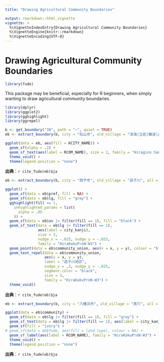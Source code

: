 ```yaml
---
title: "Drawing Agricultural Community Boundaries"

output: rmarkdown::html_vignette
vignette: >
  %\VignetteIndexEntry{Drawing Agricultural Community Boundaries}
  %\VignetteEngine{knitr::rmarkdown}
  %\VignetteEncoding{UTF-8}
---
```


# Drawing Agricultural Community Boundaries

```r
library(fude)
```

This package may be beneficial, especially for R beginners, when simply wanting to draw agricultural community boundaries.
```r
library(dplyr)
library(ggplot2)
library(gghighlight)
library(ggrepel)

b <- get_boundary("38", path = "~", quiet = TRUE)
eb <- extract_boundary(b, city = "松山市", old_village = "浅海|立岩|難波|正岡|北条|河野|粟井")

ggplot(data = eb, aes(fill = KCITY_NAME)) +
  geom_sf(alpha = .2) +
  geom_sf_text(aes(label = RCOM_NAME), size = 2, family = "Hiragino Sans") +
  theme_void() +
  theme(legend.position = "none")
```

**出典**：`r cite_fude(eb)$ja`

```r
eb <- extract_boundary(b, city = "西予市", old_village = "遊子川", all = TRUE)

ggplot() +
  geom_sf(data = eb$pref, fill = NA) +
  geom_sf(data = eb$lg, fill = "gray") +
  gghighlight(fill == 1,
    unhighlighted_params = list(
      alpha = .05
    )) +
  geom_sf(data = eb$ov |> filter(fill == 1), fill = "black") +
  geom_sf_text(data = eb$lg |> filter(fill == 1),
               aes(label = city_kanji),
               size = 3,
               nudge_x = -.025, nudge_y = -.025,
               family = "HiraKakuProN-W3") +
  geom_point(data = eb$community_union, aes(x = x, y = y), colour = "black") +
  geom_text_repel(data = eb$community_union,
                  aes(x = x, y = y),
                  label = "遊子川地区",
                  nudge_x = .3, nudge_y = -.025,
                  segment.color = "black",
                  size = 3,
                  family = "HiraKakuProN-W3") +
  theme_void()
```

**出典**：`r cite_fude(eb)$ja`

```r
eb <- extract_boundary(b, city = "八幡浜市", old_village = "真穴", all = TRUE)

ggplot(data = eb$community) +
  geom_sf(data = eb$lg |> filter(fill == 1), fill = "gray") +
  geom_sf_text(data = eb$lg |> filter(fill == 1), aes(label = city_kanji), family = "HiraKakuProN-W3") +
  geom_sf(fill = "ivory") +
# geom_sf(data = eb$fude, aes(fill = land_type), colour = NA) +
  geom_sf_label(aes(label = RCOM_NAME), family = "HiraKakuProN-W3") +
  theme_void() +
  theme(legend.position = "none")
```

**出典**：`r cite_fude(eb)$ja`
